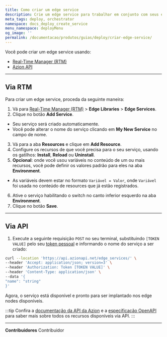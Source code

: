 ```yaml
---
title: Como criar um edge service
description: Crie um edge service para trabalhar em conjunto com seus edge nodes.
meta_tags: deploy, orchestrator
namespace: docs_deploy_create_service
menu_namespace: deployMenu
og_image: ''
permalink: /documentacao/produtos/guias/deploy/criar-edge-service/
---
```


Você pode criar um edge service usando:

- [Real-Time Manager (RTM)](/pt-br/documentacao/produtos/guias/como-acessar-o-rtm/)
- [Azion API](https://api.azion.com/)

---

## Via RTM 

Para criar um edge service, proceda da seguinte maneira:

1. Vá para [Real-Time Manager (RTM)](/pt-br/documentacao/produtos/guias/como-acessar-o-rtm/) > **Edge Libraries** > **Edge Services**.
2. Clique no botão **Add Service**.
- Seu serviço será criado automaticamente.
- Você pode alterar o nome do serviço clicando em **My New Service** no campo de nome.
3. Vá para a aba **Resources** e clique em **Add Resource**.
4. Configure os recursos de que você precisa para o seu serviço, usando os gatilhos: **Install**, **Reload** ou **Uninstall**.
5. **Opcional**: onde você usou variáveis no conteúdo de um ou mais recursos, você pode definir os valores padrão para eles na aba **Environment**.
- As variáveis devem estar no formato `Variável = Valor`, onde `Variável` foi usada no conteúdo de resources que já estão registrados.
6. Ative o serviço habilitando o switch no canto inferior esquerdo na aba **Environment**.
7. Clique no botão **Save**.

--- 

## Via API

1. Execute a seguinte requisição `POST` no seu terminal, substituindo `[TOKEN VALUE]` pelo seu [token pessoal](/pt-br/documentacao/produtos/guias/personal-tokens/) e informando o nome do serviço a ser criado:

```bash
curl --location 'https://api.azionapi.net/edge_services/' \
--header 'Accept: application/json; version=3' \
--header 'Authorization: Token [TOKEN VALUE]' \
--header 'Content-Type: application/json' \
--data '{
"name": "string"
}'
```

Agora, o serviço está disponível e pronto para ser implantado nos edge nodes disponíveis.

:::tip
Confira a [documentação da API da Azion](https://api.azion.com/) e a [especificação OpenAPI](https://github.com/aziontech/azionapi-openapi/) para saber mais sobre todos os recursos disponíveis via API.
:::

---


**Contribuidores** <ContributorList>Contribuidor</ContributorList>
